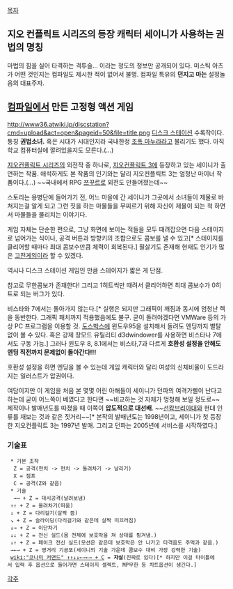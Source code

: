 [[목차]]
== 지오 컨플릭트 시리즈의 등장 캐릭터 세이니가 사용하는 권법의 명칭 ==
마법의 힘을 실어 타격하는 격투술... 이라는 정도의 정보만 공개되어 있다. 미스틱 아츠가 어떤 것인지는 컴파일도 제시한 적이 없어서 불명. 컴파일 특유의 '''던지고 마는''' 설정놀음의 대표주자.


== [[컴파일]]에서 만든 고정형 액션 게임 ==
http://www36.atwiki.jp/discstation?cmd=upload&act=open&pageid=50&file=title.png
{{{#!html
<embed allowScriptAccess=always allowFullScreen=true src=http://afbbs.afreeca.com:8080/player.swf?uid=j829&nTitleNo=558881 width=504 height=448></embed>
}}}
[[디스크 스테이션]] 수록작이다. 통칭 '''권법소녀.''' 혹은 시대가 시대인지라 국내한정 [[조폭 마누라]]라고 불리기도 했다. 아직 학교 컴퓨터실에 깔려있을지도 모른다.(...)

[[지오컨플릭트 시리즈]]의 외전작 중 하나로, [[지오컨플릭트 3]]에 등장하고 있는 세이니가 출연하는 작품. 애석하게도 본 작품의 인기와는 달리 지오컨플릭트 3는 엄청난 마이너 작품이다.(...) ~~국내에서 RPG [[쯔꾸르]]로 외전도 만들어졌는데~~

스토리는 용병단에 들어가기 전, 어느 마을에 간 세이니가 그곳에서 소녀들이 제물로 바쳐지는걸 알게 되고 그런 짓을 하는 마물들을 무찌르기 위해 자신이 제물이 되는 척 하면서 마물들을 물리치는 이야기다.

게임 자체는 단순한 편으로, 그냥 화면에 보이는 적들을 모두 때려잡으면 다음 스테이지로 넘어가는 식이나, 공격 버튼과 방향키의 조합으로도 콤보를 낼 수 있고[* 스테이지를 클리어할 때마다 최대 콤보수만큼 체력이 회복된다.] 필살기도 존재해 현재도 인기가 많은 [[고전게임]]이라 할 수 있겠다.

역시나 디스크 스테이션 게임인 만큼 스테이지가 짧은 게 단점.

참고로 무한콤보가 존재한다! 그리고 1히트씩만 때려서 클리어하면 최대 콤보수가 0히트로 되는 버그가 있다.

비스타와 7에서는 돌아가지 않는다.[* 실행은 되지만 그래픽이 깨짐과 동시에 엄청난 렉을 동반한다. 그래픽 패치까지 적용했음에도 불구. 굳이 돌려야겠다면 VMWare 등의 가상 PC 프로그램을 이용할 것. [[도스박스]]에 윈도우95을 설치해서 돌려도 엔딩까지 별탈없이 볼 수 있다. 혹은 강제 창모드 유틸리티 d3dwindower를 사용하면 비스타나 7에서도 구동 가능.] 그러나 윈도우 8, 8.1에서는 비스타,7과 다르게 '''호환성 설정을 안해도 엔딩 직전까지 문제없이 돌아간다!!!'''

호환성 설정을 하면 엔딩을 볼 수 있는데 게임 캐릭터와 달리 여성의 신체비율이 도드라지는 일러스트가 압권이다.

여담이지만 이 게임을 처음 본 몇몇 어린 아해들이 세이니가 던파의 여격가삘이 난다고 하는데 굳이 어느쪽이 베꼈다고 한다면 ~~비교하는 것 자체가 멍청해 보일 정도로~~ 제작이나 발매년도를 따졌을 때 이쪽이 '''압도적으로 대선배'''. ~~[[선캄브리아대]]와 현대 인류를 재보는 것과 같은 짓거리~~[* 본작의 발매년도는 1998년이고, 세이니가 첫 등장한 지오컨플릭트 3는 1997년 발매. 그리고 던파는 2005년에 서비스를 시작하였다.]


=== 기술표 ===
  * 기본 조작
   Z = 공격(펀치 -> 펀치 -> 돌려차기 -> 날리기)
   X = 점프
   C = 공격(Z와 같음)
  * 기술
   →→ + Z = 대시공격(날려보냄)
  ↑↑ + Z = 올려차기(띄움)
  ↓ + Z = 다리걸기(살짝 뜸)
  ↘ + Z = 슬라이딩(다리걸기와 같은데 살짝 미끄러짐)
  ↓→ + Z = 이단차기
  ↓↓ + Z = 전신 실드(몸 전체에 보호막을 쳐 상대를 튕겨냄.)
  ↓↑ + Z = 페이크 전신 실드(모션은 같은데 보호막은 안 나가고 타격음도 주먹과 같음.)
  →←→ + Z = 영거리 기공포(세이니의 기술 가운데 콤보수 대비 가장 강력한 기술)
  [[wiki:"코나미 커맨드" ↑↑↓↓←→←→ + C]] = '''자살'''(진짜로 있다)[* 하지만 이걸 타이틀에서 입력 후 옵션으로 들어가면 스테이지 셀렉트, MP무한 등 치트옵션이 생긴다.]


[[각주]]
